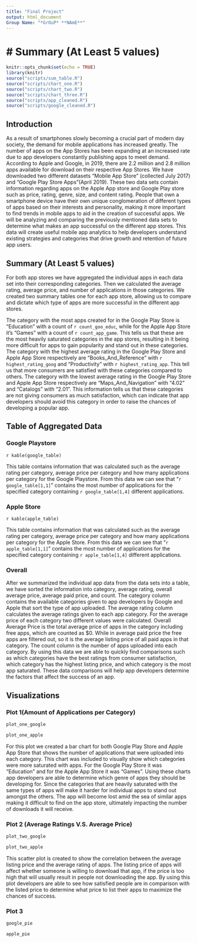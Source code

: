 ```yaml
---
title: "Final Project"
output: html_document
Group Name: "*GrOuP* **NAmE**"
---
```



# Summary (At Least 5 values)
=======
```r
knitr::opts_chunk$set(echo = TRUE)
library(knitr)
source("scripts/sum_table.R")
source("scripts/chart_one.R")
source("scripts/chart_two.R")
source("scripts/chart_three.R")
source("scripts/app_cleaned.R")
source("scripts/google_cleaned.R")
```

## Introduction

As a result of smartphones slowly becoming a crucial part of modern day society, the demand for mobile applications has increased greatly. The number of apps on the App Stores has been expanding at an increased rate due to app developers constantly publishing apps to meet demand. According to Apple and Google, in 2019, there are 2.2 million and 2.8 million apps available for download on their respective App Stores.
We have downloaded two different datasets “Mobile App Store” (collected July 2017)  and “Google Play Store Apps”(April 2019). These two data sets contain information regarding apps on the Apple App store and Google Play store such as price, rating, genre, size, and content rating. 
People that own a smartphone device have their own unique conglomeration of different types of apps based on their interests and personality, making it more important to find trends in mobile apps to aid in the creation of successful apps. We will be analyzing and comparing the previously mentioned data sets to determine what makes an app successful on the different app stores. This data will create useful mobile app analytics to help developers understand existing strategies and categories that drive growth and retention of future app users.


## Summary (At Least 5 values)

For both app stores we have aggregated the individual apps in each data set into their corresponding categories. Then we calculated the average rating, average price, and number of applications in those categories. We created two summary tables one for each app store, allowing us to compare and dictate which type of apps are more successful in the different app stores. 

The category with the most apps created for in the Google Play Store is "Education" with a count of `r count_goo_educ`, while for the Apple App Store it's "Games" with a count of `r count_app_game`. This tells us that these are the most heavily saturated categories in the app stores, resulting in it being more difficult for apps to gain popularity and stand out in these categories. 
The category with the highest average rating in the Google Play Store and Apple App Store respectively are "Books_And_Reference" with `r highest_rating_goog` and "Productivity" with `r highest_rating_app`. This tell us that more consumers are satisfied with these categories compared to others.
The category with the lowest average rating in the Google Play Store and Apple App Store respectively are “Maps_And_Navigation” with “4.02” and “Catalogs” with “2.01”. This information tells us that these categories are not giving consumers as much satisfaction, which can indicate that app developers should avoid this category in order to raise the chances of developing a popular app.


## Table of Aggregated Data
### Google Playstore
`r kable(google_table)`

This table contains information that was calculated such as the average rating per category, average price per category and how many applications per category for the Google Playstore. From this data we can see that "`r google_table[1,1]`" contains the most number of applications for the specified category containing `r google_table[1,4]` different applications.


### Apple Store
`r kable(apple_table)`

This table contains information that was calculated such as the average rating per category, average price per category and how many applications per category for the Apple Store. From this data we can see that "`r apple_table[1,1]`" contains the most number of applications for the specified category containing `r apple_table[1,4]` different applications.


### Overall

After we summarized the individual app data from the data sets into a table, we have sorted the information into category, average rating, overall average price, average paid price, and count. The category column contains the available categories given to app developers by Google and Apple that sort the type of app uploaded. The average rating column calculates the average ratings given to each app category. For the average price of each category two different values were calculated. Overall Average Price is the total average price of apps in the category including free apps, which are counted as $0. While in average paid price the free apps are filtered out, so it is the average listing price of all paid apps in that category. The count column is the number of apps uploaded into each category. By using this data we are able to quickly find comparisons such as which categories have the best ratings from consumer satisfaction, which category has the highest listing price, and which category is the most app saturated. These data comparisons will help app developers determine the factors that affect the success of an app.



## Visualizations
### Plot 1(Amount of Applications per Category)
```r
plot_one_google
```

```r
plot_one_apple
```

For this plot we created a bar chart for both Google Play Store and Apple App Store that shows the number of applications that were uploaded into each category. This chart was included to visually show which categories were more saturated with apps. For the Google Play Store it was “Education” and for the Apple App Store it was “Games”. Using these charts app developers are able to determine which genre of apps they should be developing for. Since the categories that are heavily saturated with the same types of apps will make it harder for individual apps to stand out amongst the others. The app will become lost amid the sea of similar apps making it difficult to find on the app store, ultimately impacting the number of downloads it will receive. 


### Plot 2 (Average Ratings V.S. Average Price)
```r
plot_two_google
```

```r
plot_two_apple
```

This scatter plot is created to show the correlation between the average listing price and the average rating of apps. The listing price of apps will affect whether someone is willing to download that app, if the price is too high that will usually result in people not downloading the app. By using this plot developers are able to see how satisfied people are in comparison with the listed price to determine what price to list their apps to maximize the chances of success.


### Plot 3
```r
google_pie
```

```r
apple_pie
```
